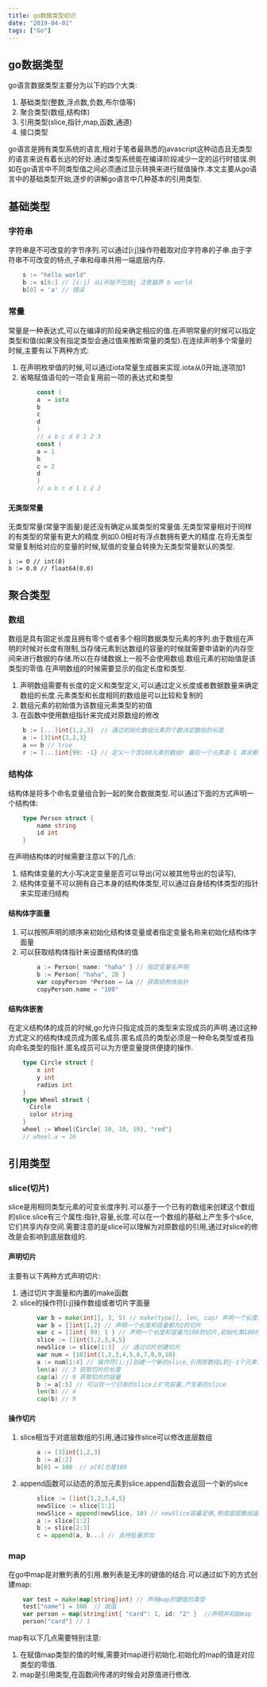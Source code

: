 ```yaml
---
title: go数据类型初识
date: "2019-04-01" 
tags: ["Go"]
---
```


## go数据类型
go语言数据类型主要分为以下的四个大类:
1. 基础类型(整数,浮点数,负数,布尔值等)
2. 聚合类型(数组,结构体)
3. 引用类型(slice,指针,map,函数,通道)
4. 接口类型  

go语言是拥有类型系统的语言,相对于笔者最熟悉的javascript这种动态且无类型的语言来说有着长远的好处.通过类型系统能在编译阶段减少一定的运行时错误.例如在go语言中不同类型值之间必须通过显示转换来进行赋值操作.本文主要从go语言中的基础类型开始,逐步的讲解go语言中几种基本的引用类型.
## 基础类型
### 字符串
字符串是不可改变的字节序列.可以通过[i:j]操作符截取对应字符串的子串.由于字符串不可改变的特点,子串和母串共用一端底层内存.
```go
    s := "hello world"
    b := s[6:] // [i:j] 从i开始不包括j 注意越界 b world
    b[0] = 'a' // 错误 
```
### 常量
  常量是一种表达式,可以在编译的阶段来确定相应的值.在声明常量的时候可以指定类型和值(如果没有指定类型会通过值来推断常量的类型).在连续声明多个常量的时候,主要有以下两种方式:
1. 在声明枚举值的时候,可以通过iota常量生成器来实现.iota从0开始,逐项加1
2. 省略赋值语句的一项会复用前一项的表达式和类型
```go
        const (
        a  = iota
        b
        c
        d
        )
        // a b c d 0 1 2 3
        const (
        a = 1
        b
        c = 2
        d
        )
        // a b c d 1 1 2 2
```
#### 无类型常量    
无类型常量(常量字面量)是还没有确定从属类型的常量值.无类型常量相对于同样的有类型的常量有更大的精度.例如0.0相对有浮点数拥有更大的精度.在将无类型常量复制给对应的变量的时候,赋值的变量会转换为无类型常量默认的类型.

    i := 0 // int(0)
    b := 0.0 // float64(0.0)
## 聚合类型

### 数组
数组是具有固定长度且拥有零个或者多个相同数据类型元素的序列.由于数组在声明的时候对长度有限制,当存储元素到达数组的容量的时候就需要申请新的内存空间来进行数据的存储.所以在存储数据上一般不会使用数组.数组元素的初始值是该类型的零值.在声明数组的时候需要显示的指定长度和类型.

1. 声明数组需要有长度的定义和类型定义,可以通过定义长度或者数据数量来确定数组的长度.元素类型和长度相同的数组是可以比较和复制的
2. 数组元素的初始值为该数组元素类型的初值
3. 在函数中使用数组指针来完成对原数组的修改
```go
    b := [...]int{1,2,3}  // 通过初始化数组元素的个数决定数组的长度
    a := [3]int{1,2,3}
    a == b // true
    r := [...]int{99: -1} // 定义一个含100元素的数组r 最后一个元素是-1 其余都初始化int类型的零值 0
```
### 结构体
结构体是将多个命名变量组合到一起的聚合数据类型.可以通过下面的方式声明一个结构体:
```go
    type Person struct {
	    name string
	    id int
    }
```  
在声明结构体的时候需要注意以下的几点:
1. 结构体变量的大小写决定变量是否可以导出(可以被其他导出的包读写), 
2. 结构体变量不可以拥有自己本身的结构体类型,可以通过自身结构体类型的指针来实现递归结构

#### 结构体字面量
1. 可以按照声明的顺序来初始化结构体变量或者指定变量名称来初始化结构体字面量
2. 可以获取结构体指针来设置结构体的值  
```go
        a := Person{ name: "haha" } // 指定变量名声明
        b := Person{ "haha", 20 }
        var copyPerson *Person = &a // 获取结构体指针
        copyPerson.name = "100"
```
#### 结构体嵌套
在定义结构体的成员的时候,go允许只指定成员的类型来实现成员的声明.通过这种方式定义的结构体成员成为匿名成员.匿名成员的类型必须是一种命名类型或者指向命名类型的指针.匿名成员可以为方便变量提供便捷的操作.
```go
    type Circle struct {
	    x int
	    y int 
	    radius int
    }
    type Wheel struct {	
      Circle
      color string
    }
    wheel := Wheel{Circle{ 10, 10, 19}, "red"}
    // wheel.x = 10
```
## 引用类型

### slice(切片)
slice是用相同类型元素的可变长度序列.可以基于一个已有的数组来创建这个数组的slice.slice有三个属性:指针,容量,长度.可以在一个数组的基础上产生多个slice,它们共享内存空间.需要注意的是slice可以理解为对原数组的引用,通过对slice的修改是会影响到底层数组的.

#### 声明切片
主要有以下两种方式声明切片:
1. 通过切片字面量和内置的make函数
2. slice的操作符[i:j]操作数组或者切片字面量  
```go
        var b = make(int[], 3, 5) // make(type[], len, cap) 声明一个长度为3容量为5的切片
        var b = []int{1,2} // 声明一个长度和容量都为2的切片
        var c = []int{ 99: 1 } // 声明一个长度和容量为100的切片,初始化第100的元素为1
        slice := []int{1,2,3,4,5}
        newSlice := slice[1:3]  // 通过切片创建切片
        var num = [10]int{1,2,3,4,5,6,7,8,9,10}
        a := num[1:4] // 操作符[i:j]创建一个新的slice,引用原数组i到j-1个元素.slice的容量是slice起始元素到底层数组最后一个元素之间的个数,切片a只能看到底层数组i以及之后的元素
        len(a) // 3 获取切片的长度
        cap(a) // 9 获取切片的容量
        b := a[:5] // 可以在一个已有的slice上扩充容量,产生新的slice
        len(b) // 4
        cap(b) // 9
```
#### 操作切片
1. slice相当于对底层数组的引用,通过操作slice可以修改底层数组  
```go
        a := [3]int{1,2,3}  
        b := a[:2]
        b[0] = 100  // a[0]也是100
```
2. append函数可以动态的添加元素到slice.append函数会返回一个新的slice  
```go
        slice := []int{1,2,3,4,5}
        newSlice := slice[1:2] 
        newSlice = append(newSlice, 10) // newSlice容量足够,修改底层数组返回新的slice. a[2] = 10
        a := slice[1:2]
        b := slice[2:3]
        c = append(a, b...) // 支持批量添加
```
### map
在go中map是对散列表的引用.散列表是无序的键值的结合.可以通过如下的方式创建map:
```go
    var test = make(map[string]int) // 声明map的键值的类型 
    test["name"] = 100  // 赋值
    var person = map[string]int{ "card": 1, id: "2" }  //声明并初始map
    person["card"] // 1
```
map有以下几点需要特别注意:
1. 在赋值map类型的值的时候,需要对map进行初始化.初始化的map的值是对应类型的零值.
4. map是引用类型,在函数间传递的时候会对原值进行修改.  
